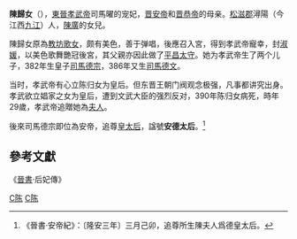 
'''陳歸女'''（{{bd|362年||390年||catIdx=Chen,陈}}），[[東晉|東晉]][[晉孝武帝|孝武帝]]司馬曜的宠妃，[[晋安帝|晋安帝]]和[[晋恭帝|晋恭帝]]的母亲。[[松滋郡|松滋郡]]潯陽（今江西[[九江|九江]]）人，[[陳廣|陳廣]]的女兒。

陳歸女原為[[教坊|教坊]][[歌女|歌女]]，颇有美色，善于弹唱，後應召入宮，得到孝武帝寵幸，封[[淑媛|淑媛]]，以美色歌舞艷冠後宮，其父親亦因此做了[[平昌县|平昌]][[太守|太守]]。她为孝武帝生了两个儿子，382年生皇子[[司馬德宗|司馬德宗]]，386年又生[[司馬德文|司馬德文]]。

当时，孝武帝有心立陈归女为皇后。但东晋王朝门阀观念极强，凡事都讲究出身。孝武欲立娼家之女为皇后，遭到文武大臣的强烈反对，390年陈归女病死，時年29歲，孝武帝追贈她為[[夫人_(位号)|夫人]]。

後來司馬德宗即位為安帝，追尊[[皇太后|皇太后]]，諡號'''安德太后'''。<ref>《晉書·安帝紀》：〔隆安三年〕三月己卯，追尊所生陳夫人爲德皇太后。</ref>

==參考文獻==
《[[晉書|晉書]]·后妃傳》
{{晉朝皇后}}

[[Category:東晉妃嬪|C陈]]
[[Category:晉朝追封皇太后|C陈]]